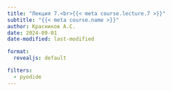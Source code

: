 ```yaml
---
title: "Лекция 7.<br>{{< meta course.lecture.7 >}}"
subtitle: "{{< meta course.name >}}"
author: Красников А.С.
date: 2024-09-01
date-modified: last-modified

format:
  revealjs: default

filters:
  - pyodide
---
```


